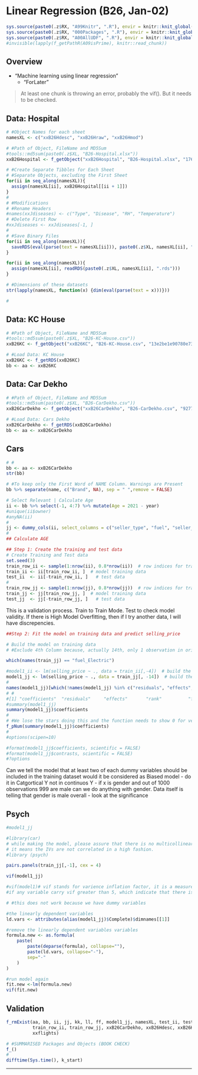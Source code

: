 # Linear Regression (B26, Jan-02) {#b26}

```r
sys.source(paste0(.z$RX, "A99Knitr", ".R"), envir = knitr::knit_global())
sys.source(paste0(.z$RX, "000Packages", ".R"), envir = knitr::knit_global())
sys.source(paste0(.z$RX, "A00AllUDF", ".R"), envir = knitr::knit_global())
#invisible(lapply(f_getPathR(A09isPrime), knitr::read_chunk))
```


## Overview

- "Machine learning using linear regression"
  - "ForLater"

> At least one chunk is throwing an error, probably the vif(). But it needs to be checked.

## Data: Hospital

```r
# #Object Names for each sheet
namesXL <- c("xxB26Hdesc", "xxB26Hraw", "xxB26Hmod")
```

```r
# #Path of Object, FileName and MD5Sum
#tools::md5sum(paste0(.z$XL, "B26-Hospital.xlsx"))
xxB26Hospital <- f_getObject("xxB26Hospital", "B26-Hospital.xlsx", "176788c58511ea4e98739a5314a55aab")
```

```r
# #Create Separate Tibbles for Each Sheet
# #Separate Objects, excluding the First Sheet
for(ii in seq_along(namesXL)){
  assign(namesXL[ii], xxB26Hospital[[ii + 1]])
}
#
# #Modifications
# #Rename Headers
#names(xxJdiseases) <- c("Type", "Disease", "RH", "Temperature")
# #Delete First Row
#xxJdiseases <- xxJdiseases[-1, ]
#
# #Save Binary Files
for(ii in seq_along(namesXL)){
  saveRDS(eval(parse(text = namesXL[ii])), paste0(.z$XL, namesXL[ii], ".rds"))
}
```

```r
for(ii in seq_along(namesXL)){
  assign(namesXL[ii], readRDS(paste0(.z$XL, namesXL[ii], ".rds")))
}
```

```r
# #Dimensions of these datasets
str(lapply(namesXL, function(x) {dim(eval(parse(text = x)))}))
```

```r
#
```

## Data: KC House

```r
# #Path of Object, FileName and MD5Sum
#tools::md5sum(paste0(.z$XL, "B26-KC-House.csv"))
xxB26KC <- f_getObject("xxB26KC", "B26-KC-House.csv", "13e2be1e90780e7331b6a24ad950799d")
```

```r
# #Load Data: KC House
xxB26KC <- f_getRDS(xxB26KC)
bb <- aa <- xxB26KC
```

## Data: Car Dekho

```r
# #Path of Object, FileName and MD5Sum
#tools::md5sum(paste0(.z$XL, "B26-CarDekho.csv"))
xxB26CarDekho <- f_getObject("xxB26CarDekho", "B26-CarDekho.csv", "92770bca1b81e9339def909673097b97")
```

```r
# #Load Data: Cars Dekho
xxB26CarDekho <- f_getRDS(xxB26CarDekho)
bb <- aa <- xxB26CarDekho
```

## Cars


```r
# #
bb <- aa <- xxB26CarDekho
str(bb)
```



```r
# #To keep only the First Word of NAME Column. Warnings are Present
bb %>% separate(name, c("Brand", NA), sep = " ",remove = FALSE) 
```



```r
# Select Relevant | Calculate Age
ii <- bb %>% select(-1, 4:7) %>% mutate(Age = 2021 - year)
#unique(ii$owner)
#anyNA(ii)
#
jj <- dummy_cols(ii, select_columns = c("seller_type", "fuel", "seller_type", "transmission", "owner"), remove_first_dummy = TRUE)
#
## Calculate AGE

```



```r
## Step 1: Create the training and test data
# Create Training and Test data
set.seed(3)
train_row_ii <- sample(1:nrow(ii), 0.8*nrow(ii))  # row indices for training data: 80:20
train_ii <- ii[train_row_ii, ]  # model training data
test_ii  <- ii[-train_row_ii, ]   # test data
#
train_row_jj <- sample(1:nrow(jj), 0.8*nrow(jj))  # row indices for training data: 80:20
train_jj <- jj[train_row_jj, ]  # model training data
test_jj  <- jj[-train_row_jj, ]   # test data
```

This is a validation process. Train to Train Mode. Test to check model validity. 
If there is High Model Overfitting, then if I try another data, I will have discrepencies.


```r
##Step 2: Fit the model on training data and predict selling_price

# Build the model on training data
# #Exclude 4th Column because, actually 14th, only 1 observation in original dataset that went to test not to the training test

which(names(train_jj) == "fuel_Electric")

#model1_ii <- lm(selling_price ~ ., data = train_ii[,-4])  # build the model
model1_jj <- lm(selling_price ~ ., data = train_jj[, -14])  # build the model
#
names(model1_jj)[which(!names(model1_jj) %in% c("residuals", "effects", "fitted.values", "qr", "model"))]
# #
#[1] "coefficients"  "residuals"     "effects"       "rank"          "fitted.values" "assign"        "qr" #[8] "df.residual"   "contrasts"     "xlevels"       "call"          "terms"         "model"  
#summary(model1_jj)
summary(model1_jj)$coefficients
#
# #We lose the stars doing this and the function needs to show 0 for very low values
f_pNum(summary(model1_jj)$coefficients)
#
#options(scipen=10)

#format(model1_jj$coefficients, scientific = FALSE)
#format(model1_jj$contrasts, scientific = FALSE)
#?options


```


Can we tell the model that at least two of each dummy variables should be included in the training dataset
would it be considered as Biased model
- do it in Catgortical Y not in continuos Y
- if x is gender and out of 1000 observations 999 are male can we do anything with gender. Data itself is telling that gender is male overall
- look at the significance

## Psych


```r
#model1_jj

#library(car)
# while making the model, please assure that there is no multicollinearity
# it means the IVs are not correlated in a high fashion.
#library (psych)

pairs.panels(train_jj[,-1], cex = 4)

vif(model1_jj)

#vif(model1)# vif stands for varience inflation factor, it is a measure of multicollinearity:
#if any variable carry vif greater than 5, which indicate that there is a multicollinearity issue

```


```r
# #this does not work because we have dummy variables

#the linearly dependent variables
ld.vars <- attributes(alias(model1_jj)$Complete)$dimnames[[1]]

#remove the linearly dependent variables variables
formula.new <- as.formula(
    paste(
        paste(deparse(formula), collapse=""), 
        paste(ld.vars, collapse="-"),
        sep="-"
    )
)

#run model again
fit.new <-lm(formula.new)
vif(fit.new)
```



## Validation {.unlisted .unnumbered .tabset .tabset-fade}


```r
f_rmExist(aa, bb, ii, jj, kk, ll, ff, model1_jj, namesXL, test_ii, test_jj, train_ii, train_jj,
          train_row_ii, train_row_jj, xxB26CarDekho, xxB26Hdesc, xxB26Hmod, xxB26Hraw, xxB26KC, 
          xxflights)
```

```r
# #SUMMARISED Packages and Objects (BOOK CHECK)
f_()
#
difftime(Sys.time(), k_start)
```

****
